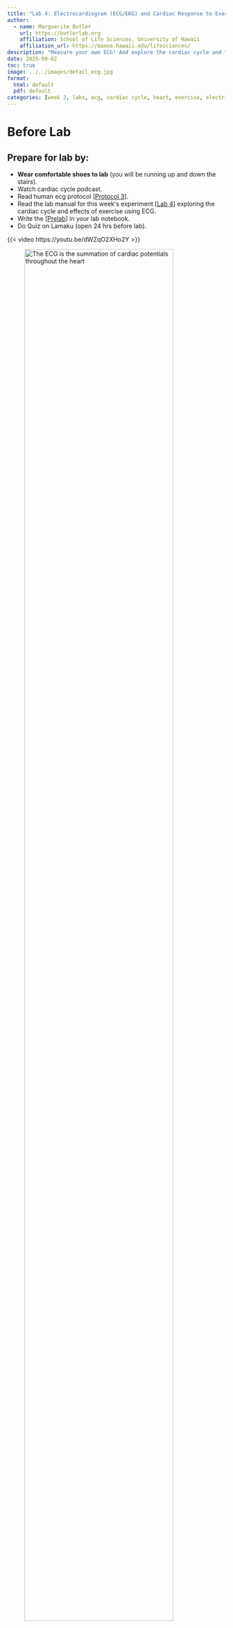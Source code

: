 ```yaml
---
title: "Lab 4: Electrocardiogram (ECG/EKG) and Cardiac Response to Exercise"
author:
  - name: Marguerite Butler  
    url: https://butlerlab.org
    affiliation: School of Life Sciences, University of Hawaii
    affiliation_url: https://manoa.hawaii.edu/lifesciences/
description: "Measure your own ECG! And explore the cardiac cycle and the effects of exercise "
date: 2025-09-02
toc: true
image: ../../images/detail_ecg.jpg
format: 
  html: default
  pdf: default
categories: [week 2, labs, ecg, cardiac cycle, heart, exercise, electrical response, heart sounds, pulse]
---
```


# Before Lab

:::{.callout-note}
# Prepare for lab by:
- __Wear comfortable shoes to lab__ (you will be running up and down the stairs). 
- Watch cardiac cycle podcast.
- Read human ecg protocol \[[Protocol 3](../Protocols/p3-human-ecg.pdf)\]. 
- Read the lab manual for this weekʻs experiment \[[Lab 4](Lab4-Human-Heart-ECG.pdf)\] exploring the cardiac cycle and effects of exercise using ECG.  
- Write the \[[Prelab](../../labs-misc/lab-notebook.qmd#sec-prelab)\] in your lab notebook.
- Do Quiz on Lamaku (open 24 hrs before lab). 

{{< video https://youtu.be/dWZqO2XHo2Y >}}
:::

![The ECG is the summation of cardiac potentials throughout the heart](../../images/detail_ecg.jpg){width=90%}

## In Lab: 

- Lab 4 exercises 1-3. Record data in your lab notebook. \[[example data tables](Lab4-data-tables.pdf)\] \[[docx](Lab4-data-tables.docx)\]
- Note: the data tables are to assist you in collecting data and should be included in your notebook.  Present the results in your lab report 

## After Lab: 

- Group lab report due next week
- Use the guidance to structure your full lab report. \[[pdf](Lab4-ECG-Report.pdf)\] \[[docx](Lab4-ECG-Report.docx)\]
- This will be a full lab report with intro, methods, results, discussion, literature cited, and respective contributions. \[[grading guidelines](../../labs-misc/handouts/Zool430lab_report_guidelines.pdf)\]


:::{.callout-important}
- Be sure to solicit feedback from lab partners, _but do not delete or rewrite the words of others_. Leave comments and allow author to revise (or not).
:::


